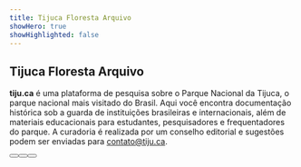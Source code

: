 ```yaml
---
title: Tijuca Floresta Arquivo
showHero: true
showHighlighted: false
---
```


## Tijuca Floresta Arquivo


**tiju.ca** é uma plataforma de pesquisa sobre o Parque Nacional da Tijuca,
o parque nacional mais visitado do Brasil. Aqui você encontra documentação
histórica sob a guarda de instituições brasileiras e internacionais,
além de materiais educacionais para estudantes, pesquisadores e frequentadores do parque.
A curadoria é realizada por um conselho editorial e sugestões podem ser enviadas para [contato@tiju.ca](mailto:contato@tiju.ca).

<ButtonWrapper>
  <Button children="Saiba Mais" href="/about" buttonType="primary" />
  <Button children="Trilhas" href="/trails" variant="surface" />
  <Button children="Linha do Tempo" href="/trails/timeline" variant="surface" />
</ButtonWrapper>
